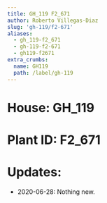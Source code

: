 ```yaml
---
title: GH_119 F2_671
author: Roberto Villegas-Diaz
slug: 'gh-119/f2-671'
aliases:
  - gh_119-f2_671
  - gh-119-f2-671
  - gh119-f2671
extra_crumbs:
  name: GH119
  path: /label/gh-119
---
```


# **House**: GH_119
# **Plant ID**: F2_671
# **Updates**: 
 - 2020-06-28: Nothing new.
